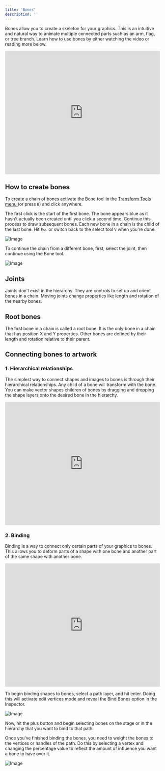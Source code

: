 ```yaml
---
title: 'Bones'
description: ''
---
```


Bones allow you to create a skeleton for your graphics. This is an intuitive and natural way to animate multiple connected parts such as an arm, flag, or tree branch. Learn how to use bones by either watching the video or reading more below. 

<iframe width="100%" height="400" src="https://www.youtube.com/embed/WDILxfmCEt0?si=Aq1Al7mxUltiF0ED" title="YouTube video player" frameborder="0" allow="accelerometer; autoplay; clipboard-write; encrypted-media; gyroscope; picture-in-picture; web-share" referrerpolicy="strict-origin-when-cross-origin" allowfullscreen></iframe>

## How to create bones 

To create a chain of bones activate the Bone tool in the [Transform Tools menu](https://app.outverse.com/rive/doc/toolbar/docC0WckDcbf)[ ](https://app.outverse.com/rive/doc/toolbar/docC0WckDcbf)(or press `B`) and click anywhere.

The first click is the start of the first bone. The bone appears blue as it hasn't actually been created until you click a second time. Continue this process to draw subsequent bones. Each new bone in a chain is the child of the last bone. Hit `Esc` or switch back to the select tool `V` when you're done.

![Image](https://ucarecdn.com/7e6cb0cf-ec53-4da8-bfbf-627b841b3208/)

To continue the chain from a different bone, first, select the joint, then continue using the Bone tool.

![Image](https://ucarecdn.com/264073a6-f9bc-4344-9474-f7d7011c5568/)

## Joints

Joints don't exist in the hierarchy. They are controls to set up and orient bones in a chain. Moving joints change properties like length and rotation of the nearby bones.

## Root bones

The first bone in a chain is called a root bone. It is the only bone in a chain that has position X and Y properties. Other bones are defined by their length and rotation relative to their parent.

## Connecting bones to artwork

### 1. Hierarchical relationships

The simplest way to connect shapes and images to bones is through their hierarchical relationships. Any child of a bone will transform with the bone. You can make vector shapes children of bones by dragging and dropping the shape layers onto the desired bone in the hierarchy.

<iframe width="100%" height="400" src="https://www.youtube.com/embed/g8MWMKixURo?si=0tFDGld-nPsmms0C" title="YouTube video player" frameborder="0" allow="accelerometer; autoplay; clipboard-write; encrypted-media; gyroscope; picture-in-picture; web-share" referrerpolicy="strict-origin-when-cross-origin" allowfullscreen></iframe>

### 2. Binding

Binding is a way to connect only certain parts of your graphics to bones. This allows you to deform parts of a shape with one bone and another part of the same shape with another bone.

<iframe width="100%" height="400" src="https://www.youtube.com/embed/evn9CHmy9aY?si=PRBi6zLhLQWh51KF" title="YouTube video player" frameborder="0" allow="accelerometer; autoplay; clipboard-write; encrypted-media; gyroscope; picture-in-picture; web-share" referrerpolicy="strict-origin-when-cross-origin" allowfullscreen></iframe>

To begin binding shapes to bones, select a path layer, and hit enter. Doing this will activate edit vertices mode and reveal the Bind Bones option in the Inspector.

![Image](https://ucarecdn.com/b2663298-62a5-498b-a99b-23c6e9106e5c/)

Now, hit the plus button and begin selecting bones on the stage or in the hierarchy that you want to bind to that path.

Once you've finished binding the bones, you need to weight the bones to the vertices or handles of the path. Do this by selecting a vertex and changing the percentage value to reflect the amount of influence you want a bone to have over it.

![Image](https://ucarecdn.com/acb3afc0-6ee9-4fe3-a53c-19ca8fd4f2ec/)